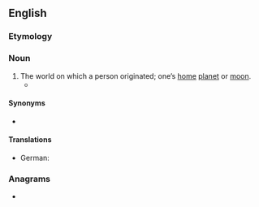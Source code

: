 ==English==

===Etymology===
{{compound|home|world|lang=en}}

===Noun===
{{en-noun}}

# The world on which a person originated; one’s [[home]] [[planet]] or [[moon]].
#* {{quote-book|year=1839|author=Henry Ellison|title=Madmoments|page=229.|passage=But Woman's heart within itself lives more, / And in her '''Homeworld''' she can happy be, / Loving and lov'd: from Nature's founts her Lore / Instinctive flows, she drinks it fresh and free}}

====Synonyms====
* {{l|en|home planet}}

====Translations====
{{trans-top}}
* German: {{t|de|Heimatwelt|f}}
{{trans-mid}}
{{trans-bottom}}

===Anagrams===
* {{anagrams|en|wormholed}}
